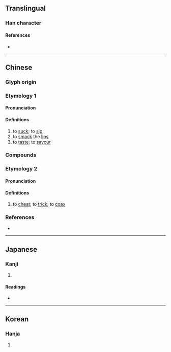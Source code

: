{{character info/new}}
==Translingual==

===Han character===
{{Han char|rn=30|rad=口|as=05|sn=8|four=61012|canj=RSLB|ids=⿰口匝}}

====References====
* {{Han ref|kx=0184.050|dkj=03478|dj=0403.050|hdz=10599.010|uh=5482|ud=21634|bh=CBDF|bd=52191}}

----

==Chinese==
{{zh-forms|alt=𠯗,𠴴,𠶴}}

===Glyph origin===
{{Han etym}}

===Etymology 1===
{{rfe|zh|onomatopoeic?}}

====Pronunciation====
{{zh-pron
|m=zā
|c=zaap3
|mc=y
|oc=y
|cat=v
}}

====Definitions====
{{zh-hanzi}}

# to [[suck]]; to [[sip]]
# to [[smack]] the [[lip]]s
# to [[taste]]; to [[savour]]

===Compounds===
{{zh-der|咂摸|咂嘴|咂嘴弄舌|嗚咂|咂嘴弄脣|咂兒|目呆口咂|舔嘴咂舌|舚脣咂嘴}}

===Etymology 2===
{{rfe|zh}}

====Pronunciation====
{{zh-pron
|c=sap1
|cat=v
}}

====Definitions====
{{zh-hanzi}}

# {{lb|zh|Cantonese|obsolete}} to [[cheat]]; to [[trick]]; to [[coax]]

===References===
* {{R:yue:Hanzi}}

----

==Japanese==

===Kanji===
{{ja-kanji|grade=|rs=口05}}

# {{defn|lang=ja|sort=口05}}

====Readings====
* {{ja-readings|on=[[そう]] (sō)|kun=[[すう]] (suu)}}

----

==Korean==

===Hanja===
{{ko-hanja|hangeul=잡|rv=jap|mr=chap}}

# {{defn|lang=ko|sort=口05}}